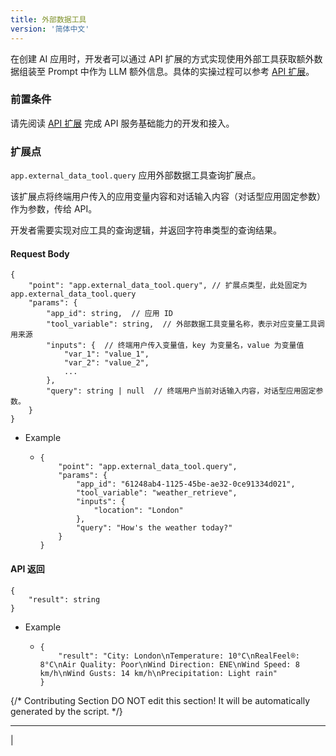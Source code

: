 ```yaml
---
title: 外部数据工具
version: '简体中文'
---
```


在创建 AI 应用时，开发者可以通过 API 扩展的方式实现使用外部工具获取额外数据组装至 Prompt 中作为 LLM 额外信息。具体的实操过程可以参考 [API 扩展](/zh-hans/user-guide/tools/extensions/api-based/api-based-extension)。

### 前置条件

请先阅读 [API 扩展](/zh-hans/user-guide/tools/extensions/api-based/api-based-extension) 完成 API 服务基础能力的开发和接入。

### 扩展点

`app.external_data_tool.query` 应用外部数据工具查询扩展点。

该扩展点将终端用户传入的应用变量内容和对话输入内容（对话型应用固定参数）作为参数，传给 API。

开发者需要实现对应工具的查询逻辑，并返回字符串类型的查询结果。

#### Request Body <a href="#user-content-request-body" id="user-content-request-body"></a>

```
{
    "point": "app.external_data_tool.query", // 扩展点类型，此处固定为 app.external_data_tool.query
    "params": {
        "app_id": string,  // 应用 ID
        "tool_variable": string,  // 外部数据工具变量名称，表示对应变量工具调用来源
        "inputs": {  // 终端用户传入变量值，key 为变量名，value 为变量值
            "var_1": "value_1",
            "var_2": "value_2",
            ...
        },
        "query": string | null  // 终端用户当前对话输入内容，对话型应用固定参数。
    }
}
```

* Example
  * ```
    {
        "point": "app.external_data_tool.query",
        "params": {
            "app_id": "61248ab4-1125-45be-ae32-0ce91334d021",
            "tool_variable": "weather_retrieve",
            "inputs": {
                "location": "London"
            },
            "query": "How's the weather today?"
        }
    }
    ```

#### API 返回 <a href="#usercontentapi-fan-hui" id="usercontentapi-fan-hui"></a>

```
{
    "result": string
}
```

* Example
  * ```
    {
        "result": "City: London\nTemperature: 10°C\nRealFeel®: 8°C\nAir Quality: Poor\nWind Direction: ENE\nWind Speed: 8 km/h\nWind Gusts: 14 km/h\nPrecipitation: Light rain"
    }
    ```

{/*
Contributing Section
DO NOT edit this section!
It will be automatically generated by the script.
*/}

---

[  ](https://github.com/langgenius/dify-docs/edit/main/zh-hans/guides/tools/extensions/api-based/external-data-tool.mdx) | [  ](https://github.com/langgenius/dify-docs/issues/new?template=docs.yml)

